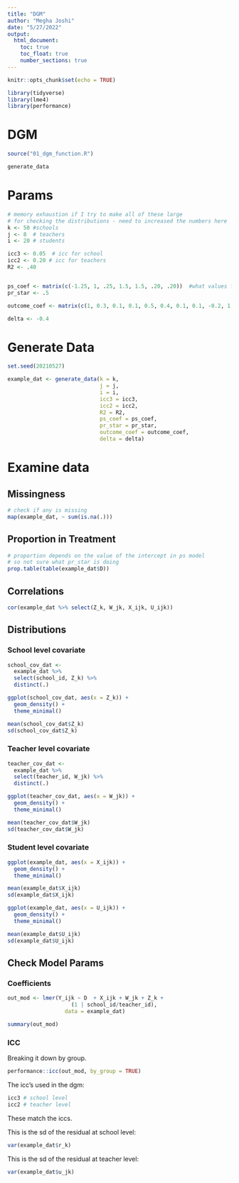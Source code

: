 ```yaml
---
title: "DGM"
author: "Megha Joshi"
date: "5/27/2022"
output:
  html_document:
    toc: true
    toc_float: true
    number_sections: true
---
```


```r
knitr::opts_chunk$set(echo = TRUE)
```

```r
library(tidyverse)
library(lme4)
library(performance)
```

# DGM 

```r
source("01_dgm_function.R")

generate_data
```


# Params

```r
# memory exhaustion if I try to make all of these large 
# for checking the distributions - need to increased the numbers here
k <- 50 #schools
j <- 8  # teachers 
i <- 20 # students

icc3 <- 0.05  # icc for school 
icc2 <- 0.20 # icc for teachers
R2 <- .40


ps_coef <- matrix(c(-1.25, 1, .25, 1.5, 1.5, .20, .20))  #what values for pi 6 and 7 in the notes?
pr_star <- .5

outcome_coef <- matrix(c(1, 0.3, 0.1, 0.1, 0.5, 0.4, 0.1, 0.1, -0.2, 1, 1))

delta <- -0.4
```


# Generate Data

```r
set.seed(20210527)

example_dat <- generate_data(k = k,
                             j = j, 
                             i = i, 
                             icc3 = icc3, 
                             icc2 = icc2, 
                             R2 = R2,
                             ps_coef = ps_coef, 
                             pr_star = pr_star, 
                             outcome_coef = outcome_coef, 
                             delta = delta)
```


# Examine data
  
## Missingness

```r
# check if any is missing 
map(example_dat, ~ sum(is.na(.)))
```


## Proportion in Treatment

```r
# proportion depends on the value of the intercept in ps model
# so not sure what pr_star is doing
prop.table(table(example_dat$D))
```

## Correlations

```r
cor(example_dat %>% select(Z_k, W_jk, X_ijk, U_ijk))
```


## Distributions

### School level covariate

```r
school_cov_dat <- 
  example_dat %>%
  select(school_id, Z_k) %>%
  distinct(.)

ggplot(school_cov_dat, aes(x = Z_k)) +
  geom_density() + 
  theme_minimal()

mean(school_cov_dat$Z_k)
sd(school_cov_dat$Z_k)
```


### Teacher level covariate

```r
teacher_cov_dat <- 
  example_dat %>%
  select(teacher_id, W_jk) %>%
  distinct(.)

ggplot(teacher_cov_dat, aes(x = W_jk)) +
  geom_density() + 
  theme_minimal()

mean(teacher_cov_dat$W_jk)
sd(teacher_cov_dat$W_jk)
```

### Student level covariate

```r
ggplot(example_dat, aes(x = X_ijk)) +
  geom_density() + 
  theme_minimal()

mean(example_dat$X_ijk)
sd(example_dat$X_ijk)

ggplot(example_dat, aes(x = U_ijk)) +
  geom_density() + 
  theme_minimal()

mean(example_dat$U_ijk)
sd(example_dat$U_ijk)
```


## Check Model Params

### Coefficients

```r
out_mod <- lmer(Y_ijk ~ D  + X_ijk + W_jk + Z_k + 
                    (1 | school_id/teacher_id),
                  data = example_dat)

summary(out_mod)
```




### ICC 

Breaking it down by group. 

```r
performance::icc(out_mod, by_group = TRUE)
```

The icc's used in the dgm:

```r
icc3 # school level 
icc2 # teacher level 
```

These match the iccs.

This is the sd of the residual at school level:

```r
var(example_dat$r_k)
```

This is the sd of the residual at teacher level:


```r
var(example_dat$u_jk)
```

